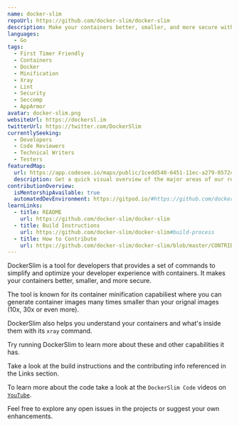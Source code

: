 ```yaml
---
name: docker-slim
repoUrl: https://github.com/docker-slim/docker-slim
description: Make your containers better, smaller, and more secure with DockerSlim. This tool for developers provides a set of commands to simplify and optimize your developer experience with containers.
languages:
  - Go
tags:
  - First Timer Friendly
  - Containers
  - Docker
  - Minification
  - Xray
  - Lint
  - Security
  - Seccomp
  - AppArmor
avatar: docker-slim.png
websiteUrl: https://dockersl.im
twitterUrl: https://twitter.com/DockerSlim
currentlySeeking:
  - Developers
  - Code Reviewers
  - Technical Writers
  - Testers
featuredMap:
  url: https://app.codesee.io/maps/public/1cedd540-6451-11ec-a279-0572ca5abbdc
  description: Get a quick visual overview of the major areas of our repo!
contributionOverview:
  isMentorshipAvailable: true
  automatedDevEnvironment: https://gitpod.io/#https://github.com/docker-slim/docker-slim
learnLinks:
  - title: README
    url: https://github.com/docker-slim/docker-slim
  - title: Build Instructions
    url: https://github.com/docker-slim/docker-slim#build-process
  - title: How to Contribute
    url: https://github.com/docker-slim/docker-slim/blob/master/CONTRIBUTING.md
---
```


<Overview>

DockerSlim is a tool for developers that provides a set of commands to simplify and optimize your developer experience with containers. It makes your containers better, smaller, and more secure.

The tool is known for its container minification capabiliest where you can generate container images many times smaller than your orignal images (10x, 30x or even more).

DockerSlim also helps you understand your containers and what's inside them with its `xray` command.

Try running DockerSlim to learn more about these and other capabilities it has.

</Overview>

<Contributing>

Take a look at the build instructions and the contributing info referenced in the Links section. 

To learn more about the code take a look at the `DockerSlim Code` videos on [`YouTube`](https://www.youtube.com/channel/UCy7RHjJlaBhpCCbChrd8POA?sub_confirmation=1).

Feel free to explore any open issues in the projects or suggest your own enhancements.

</Contributing>
